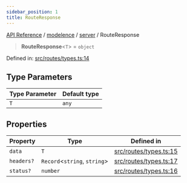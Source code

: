 ```yaml
---
sidebar_position: 1
title: RouteResponse
---
```


[API Reference](/api-reference/modelence/server/type-aliases/../../../index) / [modelence](/api-reference/modelence/server/type-aliases/../../index) / [server](/api-reference/modelence/server/type-aliases/../index) / RouteResponse

> **RouteResponse**\<`T`\> = `object`

Defined in: [src/routes/types.ts:14](https://github.com/modelence/modelence/blob/2f1df56b3cc9110e2382a3eeaeda390e4768d689/packages/modelence/src/routes/types.ts#L14)

## Type Parameters

| Type Parameter | Default type |
| ------ | ------ |
| `T` | `any` |

## Properties

| Property | Type | Defined in |
| ------ | ------ | ------ |
| <a id="data"></a> `data` | `T` | [src/routes/types.ts:15](https://github.com/modelence/modelence/blob/2f1df56b3cc9110e2382a3eeaeda390e4768d689/packages/modelence/src/routes/types.ts#L15) |
| <a id="headers"></a> `headers?` | `Record`\<`string`, `string`\> | [src/routes/types.ts:17](https://github.com/modelence/modelence/blob/2f1df56b3cc9110e2382a3eeaeda390e4768d689/packages/modelence/src/routes/types.ts#L17) |
| <a id="status"></a> `status?` | `number` | [src/routes/types.ts:16](https://github.com/modelence/modelence/blob/2f1df56b3cc9110e2382a3eeaeda390e4768d689/packages/modelence/src/routes/types.ts#L16) |

